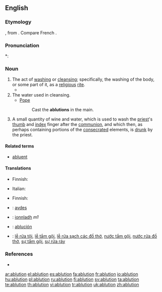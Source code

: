 ==English==

===Etymology===
{{etyl|la}} {{term|ablutio}}, from {{term|abluo|abluō|wash away}}.  Compare French {{term|ablution|lang=fr}}.

===Pronunciation===
*: {{rhymes|uːʃən}}
{{rfap}}

===Noun===
{{en-noun}}

# The act of [[washing]] or [[cleansing]]; specifically, the washing of the body, or some part of it, as a [[religious]] [[rite]].
#*{{quote-book|year=1835|author=[[s:Author:William Gilmore Simms|William Gilmore Simms]]|title=[[s:The Partisan|The Partisan]]|publisher=Harper|section=[[s:The Partisan/II|Chapter II]]|page=[[s:Page:The Partisan, v1.djvu/26|25]]|passage=He followed the steps of Bella, who soon conducted him to his chamber, and left him to those '''ablutions''' which a long ride along a sandy road had rendered particularly necessary.}}
# The water used in cleansing.
#* [[Pope]]
#*: Cast the '''ablutions''' in the main.
# {{context|Roman Catholic Church}} A small quantity of wine and water, which is used to wash the [[priest]]'s [[thumb]] and [[index]] finger after the [[communion]], and which then, as perhaps containing portions of the [[consecrated]] elements, is [[drunk]] by the priest.

====Related terms====
* [[abluent]]

====Translations====
{{trans-top|the act of washing or cleansing}}
* Finnish: {{t|fi|peseytyminen}}
{{trans-mid}}
* Italian: {{t+|it|abluzione|f}}
{{trans-bottom}}

{{trans-top|the water used in cleansing}}
* Finnish: {{t-|fi|pesuvesi}}
{{trans-mid}}
{{trans-bottom}}

{{trans-top|Roman Catholic Church: a small quantity of wine and water}}
{{trans-mid}}
{{trans-bottom}}

{{checktrans-top}}
* {{ttbc|Albanian}}: [[avdes]]
* {{ttbc|Irish}}: [[ionnladh]] ''m1''
* {{ttbc|Spanish}}: [[ablución]] {{f}}
* {{ttbc|Vietnamese}}: [[lễ rửa tội]], [[lễ tắm gội]], [[lễ rửa sạch các đồ thờ]], [[nước tắm gội]], [[nước rửa đồ thờ]], [[sự tắm gội]], [[sự rửa ráy]]
{{checktrans-bottom}}

===References===
* {{R:1913}}

[[ar:ablution]]
[[el:ablution]]
[[es:ablution]]
[[fa:ablution]]
[[fr:ablution]]
[[io:ablution]]
[[hu:ablution]]
[[pl:ablution]]
[[ru:ablution]]
[[fi:ablution]]
[[sv:ablution]]
[[ta:ablution]]
[[te:ablution]]
[[th:ablution]]
[[vi:ablution]]
[[tr:ablution]]
[[uk:ablution]]
[[zh:ablution]]
